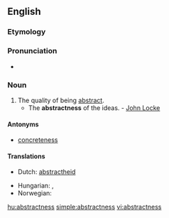 ==English==

===Etymology===
{{suffix|abstract|ness}}

===Pronunciation===
* {{a|US}} {{IPA|/æb.ˈstræk.nəs/|/æb.ˈstrækt.nəs/}}

===Noun===
{{en-noun|es}}

# The quality of being [[abstract]].
#* The '''abstractness''' of the ideas. - [[w:John Locke|John Locke]]

====Antonyms====
* [[concreteness]]

====Translations====
{{trans-top|the quality of being abstract}}
* Dutch: [[abstractheid]]
{{trans-mid}}
* Hungarian: {{t+|hu|elvontság}}, {{t+|hu|absztraktság}}
* Norwegian: {{t|nb|abstrakthet|m|f}}
{{trans-bottom}}

[[hu:abstractness]]
[[simple:abstractness]]
[[vi:abstractness]]